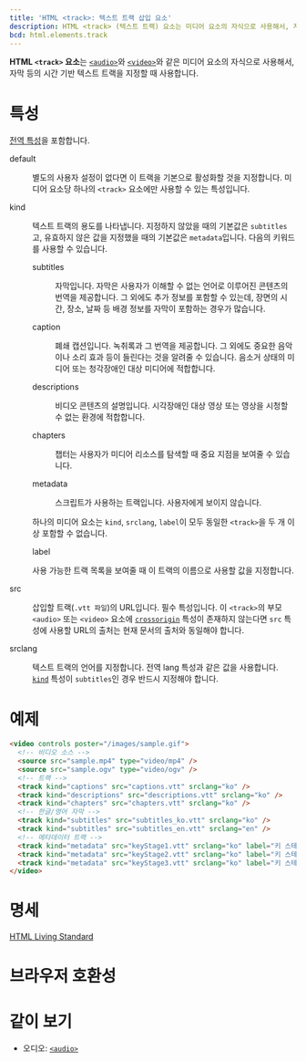 ```yaml
---
title: 'HTML <track>: 텍스트 트랙 삽입 요소'
description: HTML <track> (텍스트 트랙) 요소는 미디어 요소의 자식으로 사용해서, 자막 등의 시간 기반 텍스트 트랙을 지정할 때 사용합니다.
bcd: html.elements.track
---
```


**HTML `<track>` 요소**는 [`<audio>`](./audio)와 [`<video>`](https://developer.mozilla.org/en-US/docs/Web/HTML/Element/video)와 같은 미디어 요소의 자식으로 사용해서, 자막 등의 시간 기반 텍스트 트랙을 지정할 때 사용합니다.

<!-- Demo -->

# 특성

[전역 특성](/docs/Web/HTML/Global_attributes)을 포함합니다.

<dl>
<Term>default</Term>
<dd>

별도의 사용자 설정이 없다면 이 트랙을 기본으로 활성화할 것을 지정합니다. 미디어 요소당 하나의 `<track>` 요소에만 사용할 수 있는 특성입니다.

</dd>

<Term>kind</Term>
<dd>

텍스트 트랙의 용도를 나타냅니다. 지정하지 않았을 때의 기본값은 `subtitles`고, 유효하지 않은 값을 지정했을 때의 기본값은 `metadata`입니다. 다음의 키워드를 사용할 수 있습니다.

<dl>
<Term>subtitles</Term>
<dd>

자막입니다. 자막은 사용자가 이해할 수 없는 언어로 이루어진 콘텐츠의 번역을 제공합니다. 그 외에도 추가 정보를 포함할 수 있는데, 장면의 시간, 장소, 날짜 등 배경 정보를 자막이 포함하는 경우가 많습니다.

</dd>

<Term>caption</Term>
<dd>

폐쇄 캡션입니다. 녹취록과 그 번역을 제공합니다. 그 외에도 중요한 음악이나 소리 효과 등이 들린다는 것을 알려줄 수 있습니다. 음소거 상태의 미디어 또는 청각장애인 대상 미디어에 적합합니다.

</dd>

<Term>descriptions</Term>
<dd>

비디오 콘텐츠의 설명입니다. 시각장애인 대상 영상 또는 영상을 시청할 수 없는 환경에 적합합니다.

</dd>

<Term>chapters</Term>
<dd>

챕터는 사용자가 미디어 리소스를 탐색할 때 중요 지점을 보여줄 수 있습니다.

</dd>

<Term>metadata</Term>
<dd>

스크립트가 사용하는 트랙입니다. 사용자에게 보이지 않습니다.

</dd>
</dl>

하나의 미디어 요소는 `kind`, `srclang`, `label`이 모두 동일한 `<track>`을 두 개 이상 포함할 수 없습니다.

<Term>label</Term>
<dd>

사용 가능한 트랙 목록을 보여줄 때 이 트랙의 이름으로 사용할 값을 지정합니다.

</dd>

<Term>src</Term>
<dd>

삽입할 트랙(`.vtt 파일`)의 URL입니다. 필수 특성입니다. 이 `<track>`의 부모 `<audio>` 또는 `<video>` 요소에 [`crossorigin`](./audio#term-crossorigin) 특성이 존재하지 않는다면 `src` 특성에 사용할 URL의 출처는 현재 문서의 출처와 동일해야 합니다.

</dd>

<Term>srclang</Term>
<dd>

텍스트 트랙의 언어를 지정합니다. 전역 <HTMLAttr>lang</HTMLAttr> 특성과 같은 값을 사용합니다. [`kind`](#term-kind) 특성이 `subtitles`인 경우 반드시 지정해야 합니다.

</dd>

</dd>
</dl>

# 예제

```html
<video controls poster="/images/sample.gif">
  <!-- 비디오 소스 -->
  <source src="sample.mp4" type="video/mp4" />
  <source src="sample.ogv" type="video/ogv" />
  <!-- 트랙 -->
  <track kind="captions" src="captions.vtt" srclang="ko" />
  <track kind="descriptions" src="descriptions.vtt" srclang="ko" />
  <track kind="chapters" src="chapters.vtt" srclang="ko" />
  <!-- 한글/영어 자막 -->
  <track kind="subtitles" src="subtitles_ko.vtt" srclang="ko" />
  <track kind="subtitles" src="subtitles_en.vtt" srclang="en" />
  <!-- 메타데이터 트랙 -->
  <track kind="metadata" src="keyStage1.vtt" srclang="ko" label="키 스테이지 1" />
  <track kind="metadata" src="keyStage2.vtt" srclang="ko" label="키 스테이지 2" />
  <track kind="metadata" src="keyStage3.vtt" srclang="ko" label="키 스테이지 3" />
</video>
```

# 명세

[HTML Living Standard](https://html.spec.whatwg.org/multipage/embedded-content.html#the-track-element)

# 브라우저 호환성

<BrowserCompat data={bcd} />

# 같이 보기

- 오디오: [`<audio>`](./audio)

<!--
- 비디오: [`<video>`](./video)
-->
